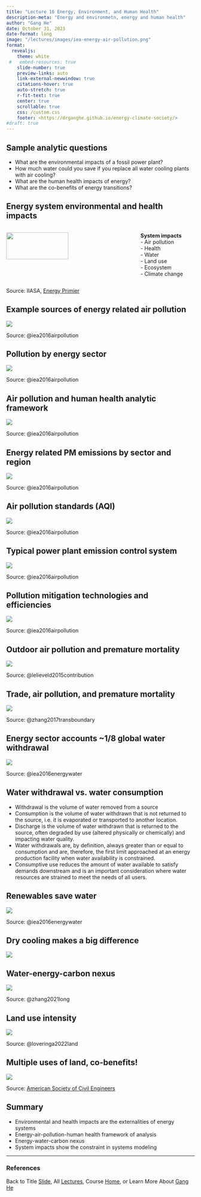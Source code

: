 ```yaml
---
title: "Lecture 16 Energy, Environment, and Human Health"
description-meta: "Energy and environmetn, energy and human health"
author: "Gang He"
date: October 31, 2023
date-format: long
image: "/lectures/images/iea-energy-air-pollution.png"
format:
  revealjs:
    theme: white
 #   embed-resources: true
    slide-number: true
    preview-links: auto
    link-external-newwindow: true
    citations-hover: true
    auto-stretch: true
    r-fit-text: true
    center: true
    scrollable: true
    css: /custom.css
    footer: <https://drganghe.github.io/energy-climate-society/>
#draft: true    
---
```


## Sample analytic questions

-   What are the environmental impacts of a fossil power plant?\
-   How much water could you save if you replace all water cooling plants with air cooling?\
-   What are the human health impacts of energy?\
-   What are the co-benefits of energy transitions?\


## Energy system environmental and health impacts

:::columns

::: {.column width="70%"}
![](/lectures/images/energy-systems.png){fig-align="center" width=70%}
:::

::: {.column width="30%"}
**System impacts**\
- Air pollution\
- Health\
- Water\
- Land use\
- Ecosystem\
- Climate change
:::

:::

::: footer
Source: IIASA, [Energy Primier](https://previous.iiasa.ac.at/web/home/research/Flagship-Projects/Global-Energy-Assessment/GEA_Chapter1.pdf)
:::


## Example sources of energy related air pollution

![](/lectures/images/energy-related-air-pollution.png){fig-align="center"}

::: footer
Source: @iea2016airpollution
:::


## Pollution by energy sector

![](/lectures/images/iea-energy-air-pollution.png){fig-align="center"}

::: footer
Source: @iea2016airpollution
:::

## Air pollution and human health analytic framework

![](/lectures/images/environmental-health-framework.png){fig-align="center"}

::: footer
Source: @iea2016airpollution
:::


## Energy related PM emissions by sector and region

![](/lectures/images/pm-emissions-map.png){fig-align="center"}

::: footer
Source: @iea2016airpollution
:::

## Air pollution standards (AQI)

![](/lectures/images/air-pollution-standards.png){fig-align="center"}

::: footer
Source: @iea2016airpollution
:::

## Typical power plant emission control system

![](/lectures/images/power-plant-air-pollutions.png){fig-align="center"}

::: footer
Source: @iea2016airpollution
:::


## Pollution mitigation technologies and efficiencies

![](/lectures/images/pollution-abatement-efficiency.png){fig-align="center"}

::: footer
Source: @iea2016airpollution
:::


## Outdoor air pollution and premature mortality

![](/lectures/images/motality-map.png){fig-align="center"}

::: footer
Source: @lelieveld2015contribution
:::

## Trade, air pollution, and premature mortality

![](/lectures/images/trade-emissions-motality.jpg){fig-align="center"}

::: footer
Source: @zhang2017transboundary
:::


## Energy sector accounts ~1/8 global water withdrawal

![](/lectures/images/water-by-sector.png){fig-align="center"}

::: footer
Source: @iea2016energywater
:::


## Water withdrawal vs. water consumption{.smaller}

- Withdrawal is the volume of water removed from a source\
- Consumption is the volume of water withdrawn that is not returned to the source, i.e. it is evaporated or transported to another location.\ 
- Discharge is the volume of water withdrawn that is returned to the source, often degraded by use (altered physically or chemically) and impacting water quality.\ 
- Water withdrawals are, by definition, always greater than or equal to consumption and are, therefore, the first limit approached at an energy production facility when water availability is constrained.\ 
- Consumptive use reduces the amount of water available to satisfy demands downstream and is an important consideration where water resources are strained to meet the needs of all users.


## Renewables save water

![](/lectures/images/water-by-generating-technology.png){fig-align="center"}

::: footer
Source: @iea2016energywater
:::


## Dry cooling makes a big difference

![](/lectures/images/water-by-power-technology.png){fig-align="center"}


## Water-energy-carbon nexus

![](/lectures/images/energy-water-carbon-nexus.png){fig-align="center"}

::: footer
Source: @zhang2021long
:::

## Land use intensity

![](/lectures/images/land-ghg-intensity-by-technolog.png){fig-align="center"}

::: footer
Source: @loveringa2022land
:::

## Multiple uses of land, co-benefits!

![](/lectures/images/california-solar-canal.jpeg){fig-align="center"}

::: footer
Source: [American Society of Civil Engineers](https://www.asce.org/publications-and-news/civil-engineering-source/civil-engineering-magazine/article/2022/03/solar-panels-over-california-canals-test-possible-joint-siting-benefits)
:::

## Summary

-   Environmental and health impacts are the externalities of energy systems\
-   Energy-air-pollution-human health framework of analysis\
-   Energy-water-carbon nexus\
-   System impacts show the constraint in systems modeling


------------------------------------------------------------------------

### References

::: {#refs}
:::

::: footer
Back to Title [Slide](https://drganghe.github.io/energy-climate-society/lectures/lecture16.html#title-slide), All [Lectures](https://drganghe.github.io/energy-climate-society/lectures.html), Course [Home](https://drganghe.github.io/energy-climate-society/), or Learn More About [Gang He](https://drganghe.github.io)
:::
